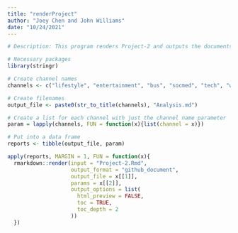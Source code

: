 ```yaml
---
title: "renderProject"
author: "Joey Chen and John Williams"
date: "10/24/2021"
---
```


```r
# Description: This program renders Project-2 and outputs the documents

# Necessary packages
library(stringr)

# Create channel names
channels <- c("lifestyle", "entertainment", "bus", "socmed", "tech", "world")

# Create filenames
output_file <- paste0(str_to_title(channels), "Analysis.md")

# Create a list for each channel with just the channel name parameter
param = lapply(channels, FUN = function(x){list(channel = x)})

# Put into a data frame 
reports <- tibble(output_file, param)

apply(reports, MARGIN = 1, FUN = function(x){
  rmarkdown::render(input = "Project-2.Rmd", 
                    output_format = "github_document", 
                    output_file = x[[1]],
                    params = x[[2]],
                    output_options = list(
                      html_preview = FALSE,
                      toc = TRUE,
                      toc_depth = 2
                    ))
  })
```
